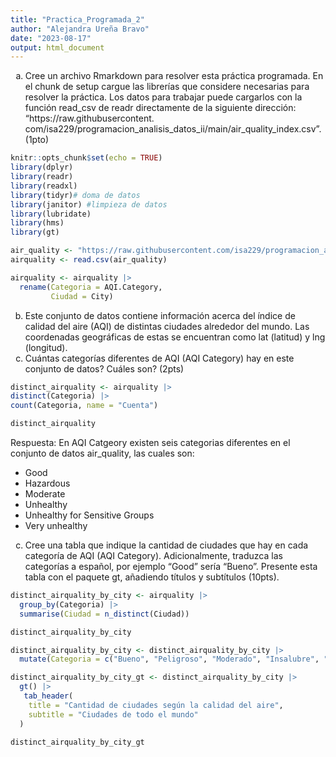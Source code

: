 ```yaml
---
title: "Practica_Programada_2"
author: "Alejandra Ureña Bravo"
date: "2023-08-17"
output: html_document
---
```



a. Cree un archivo Rmarkdown para resolver esta práctica programada. En el chunk de setup cargue las
librerías que considere necesarias para resolver la práctica. Los datos para trabajar puede cargarlos con
la función read_csv de readr directamente de la siguiente dirección: “https://raw.githubusercontent.
com/isa229/programacion_analisis_datos_ii/main/air_quality_index.csv”. (1pto)

```r
knitr::opts_chunk$set(echo = TRUE)
library(dplyr)
library(readr)
library(readxl)
library(tidyr)# doma de datos
library(janitor) #limpieza de datos
library(lubridate)
library(hms)
library(gt)
```

```r
air_quality <- "https://raw.githubusercontent.com/isa229/programacion_analisis_datos_ii/main/air_quality_index.csv"
airquality <- read.csv(air_quality)
```


```r
airquality <- airquality |>
  rename(Categoria = AQI.Category,
         Ciudad = City)
```

b. Este conjunto de datos contiene información acerca del índice de calidad del aire (AQI) de distintas ciudades
alrededor del mundo. Las coordenadas geográficas de estas se encuentran como lat (latitud) y lng (longitud).
b. Cuántas categorías diferentes de AQI (AQI Category) hay en este conjunto de datos? Cuáles son?
(2pts)

```r
distinct_airquality <- airquality |>  
distinct(Categoria) |>
count(Categoria, name = "Cuenta")
```
```r
distinct_airquality
```

Respuesta: En AQI Catgeory existen seis categorias diferentes en el conjunto de datos air_quality, las cuales son:


- Good
- Hazardous
- Moderate
- Unhealthy
- Unhealthy for Sensitive Groups
- Very unhealthy


c. Cree una tabla que indique la cantidad de ciudades que hay en cada categoría de AQI (AQI Category).
Adicionalmente, traduzca las categorías a español, por ejemplo “Good” sería “Bueno”. Presente esta
tabla con el paquete gt, añadiendo títulos y subtítulos (10pts).


```r
distinct_airquality_by_city <- airquality |>
  group_by(Categoria) |>
  summarise(Ciudad = n_distinct(Ciudad))

distinct_airquality_by_city
```


```r
distinct_airquality_by_city <- distinct_airquality_by_city |> 
  mutate(Categoria = c("Bueno", "Peligroso", "Moderado", "Insalubre", "Insalubre para grupos sensibles", "Muy insalubre"))
```


```r
distinct_airquality_by_city_gt <- distinct_airquality_by_city |> 
  gt() |> 
   tab_header(
    title = "Cantidad de ciudades según la calidad del aire",
    subtitle = "Ciudades de todo el mundo"
  )
```

```r
distinct_airquality_by_city_gt
```

